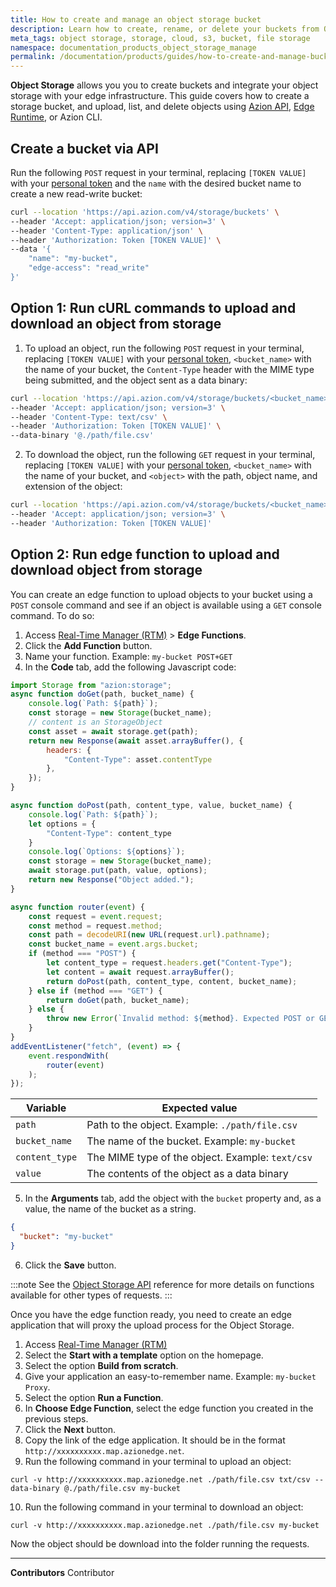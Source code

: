 ```yaml
---
title: How to create and manage an object storage bucket
description: Learn how to create, rename, or delete your buckets from Object Storage using the Azion API.
meta_tags: object storage, storage, cloud, s3, bucket, file storage
namespace: documentation_products_object_storage_manage
permalink: /documentation/products/guides/how-to-create-and-manage-bucket/
---
```


**Object Storage** allows you you to create buckets and integrate your object storage with your edge infrastructure. This guide covers how to create a storage bucket, and upload, list, and delete objects using [Azion API](https://api.azion.com), [Edge Runtime](/en/documentation/devtools/runtime/api-reference/storage/), or Azion CLI.

## Create a bucket via API

Run the following `POST` request in your terminal, replacing `[TOKEN VALUE]` with your [personal token](/en/documentation/products/guides/personal-tokens/) and the `name` with the desired bucket name to create a new read-write bucket:

```bash
curl --location 'https://api.azion.com/v4/storage/buckets' \
--header 'Accept: application/json; version=3' \
--header 'Content-Type: application/json' \
--header 'Authorization: Token [TOKEN VALUE]' \
--data '{
    "name": "my-bucket",
    "edge-access": "read_write"
}'
```

## Option 1: Run cURL commands to upload and download an object from storage

1. To upload an object, run the following `POST` request in your terminal, replacing `[TOKEN VALUE]` with your [personal token](/en/documentation/products/guides/personal-tokens/), `<bucket_name>` with the name of your bucket, the `Content-Type` header with the MIME type being submitted, and the object sent as a data binary:

```bash
curl --location 'https://api.azion.com/v4/storage/buckets/<bucket_name>/objects/<object_key>' \
--header 'Accept: application/json; version=3' \
--header 'Content-Type: text/csv' \
--header 'Authorization: Token [TOKEN VALUE]' \
--data-binary '@./path/file.csv'
```

2. To download the object, run the following `GET` request in your terminal, replacing `[TOKEN VALUE]` with your [personal token](/en/documentation/products/guides/personal-tokens/), `<bucket_name>` with the name of your bucket, and `<object>` with the path, object name, and extension of the object:

```bash
curl --location 'https://api.azion.com/v4/storage/buckets/<bucket_name>/objects/<object_key>' \
--header 'Accept: application/json; version=3' \
--header 'Authorization: Token [TOKEN VALUE]'
```

## Option 2: Run edge function to upload and download object from storage

You can create an edge function to upload objects to your bucket using a `POST` console command and see if an object is available using a `GET` console command. To do so:

1. Access [Real-Time Manager (RTM)](https://manager.azion.com/) > **Edge Functions**.
2. Click the **Add Function** button.
3. Name your function. Example: `my-bucket POST+GET`
4. In the **Code** tab, add the following Javascript code: 

```js
import Storage from "azion:storage";
async function doGet(path, bucket_name) {
    console.log(`Path: ${path}`);
    const storage = new Storage(bucket_name);
    // content is an StorageObject
    const asset = await storage.get(path);
    return new Response(await asset.arrayBuffer(), {
        headers: {
            "Content-Type": asset.contentType
        },
    });
}

async function doPost(path, content_type, value, bucket_name) {
    console.log(`Path: ${path}`);
    let options = {
        "Content-Type": content_type
    }
    console.log(`Options: ${options}`);
    const storage = new Storage(bucket_name);
    await storage.put(path, value, options);
    return new Response("Object added.");
}

async function router(event) {
    const request = event.request;
    const method = request.method;
    const path = decodeURI(new URL(request.url).pathname);
    const bucket_name = event.args.bucket;
    if (method === "POST") {
        let content_type = request.headers.get("Content-Type");
        let content = await request.arrayBuffer();
        return doPost(path, content_type, content, bucket_name);
    } else if (method === "GET") {
        return doGet(path, bucket_name);
    } else {
        throw new Error(`Invalid method: ${method}. Expected POST or GET.`);
    }
}
addEventListener("fetch", (event) => {
    event.respondWith(
        router(event)
    );
});
```

| Variable | Expected value |
| --- | --- |
| `path` | Path to the object. Example: `./path/file.csv` |
| `bucket_name` | The name of the bucket. Example: `my-bucket` |
| `content_type` | The MIME type of the object. Example: `text/csv` |
| `value` | The contents of the object as a data binary |

5. In the **Arguments** tab, add the object with the `bucket` property and, as a value, the name of the bucket as a string.

```json
{
  "bucket": "my-bucket"
}
```

6. Click the **Save** button.

:::note
See the [Object Storage API](/en/documentation/devtools/runtime/api-reference/storage/) reference for more details on functions available for other types of requests.
:::

Once you have the edge function ready, you need to create an edge application that will proxy the upload process for the Object Storage.

1. Access [Real-Time Manager (RTM)](https://manager.azion.com/) 
2. Select the **Start with a template** option on the homepage.
3. Select the option **Build from scratch**.
4. Give your application an easy-to-remember name. Example: `my-bucket Proxy`.
5. Select the option **Run a Function**.
6. In **Choose Edge Function**, select the edge function you created in the previous steps.
7. Click the **Next** button.
8. Copy the link of the edge application. It should be in the format `http://xxxxxxxxxx.map.azionedge.net`.
9. Run the following command in your terminal to upload an object:

```
curl -v http://xxxxxxxxxx.map.azionedge.net ./path/file.csv txt/csv --data-binary @./path/file.csv my-bucket
```

10. Run the following command in your terminal to download an object:

```
curl -v http://xxxxxxxxxx.map.azionedge.net ./path/file.csv my-bucket
```

Now the object should be download into the folder running the requests.

---


**Contributors** <ContributorList>Contributor</ContributorList>
